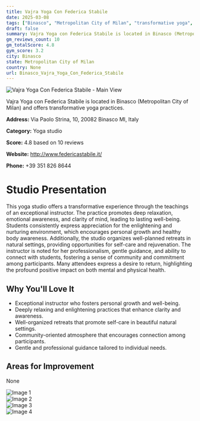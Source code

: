 ```yaml
---
title: Vajra Yoga Con Federica Stabile
date: 2025-03-08
tags: ["Binasco", "Metropolitan City of Milan", "transformative yoga", "relaxation techniques", "nurturing atmosphere", "community-oriented", "Binasco"]  
draft: false
summary: Vajra Yoga con Federica Stabile is located in Binasco (Metropolitan City of Milan) and offers transformative yoga practices.
gm_reviews_count: 10
gm_totalScore: 4.8
gym_score: 3.2
city: Binasco
state: Metropolitan City of Milan
country: None
url: Binasco_Vajra_Yoga_Con_Federica_Stabile
---
```


<div className="aspect-[16/9] relative my-8">
  <img 
    src="https://lh5.googleusercontent.com/p/AF1QipPq6HFtQ1Vlz1KE2n-7CBlgo9fTN6zQKpnEOmg=w1920-h1080-k-no"
    alt="Vajra Yoga Con Federica Stabile - Main View"
    className="object-cover absolute inset-0 w-full h-full rounded-lg"
  />
</div>

Vajra Yoga con Federica Stabile is located in Binasco (Metropolitan City of Milan) and offers transformative yoga practices.

**Address:** Via Paolo Strina, 10, 20082 Binasco MI, Italy

**Category:** Yoga studio

**Score:** 4.8 based on 10 reviews

**Website:** http://www.federicastabile.it/

**Phone:** +39 351 826 8644

# Studio Presentation

This yoga studio offers a transformative experience through the teachings of an exceptional instructor. The practice promotes deep relaxation, emotional awareness, and clarity of mind, leading to lasting well-being. Students consistently express appreciation for the enlightening and nurturing environment, which encourages personal growth and healthy body awareness. Additionally, the studio organizes well-planned retreats in natural settings, providing opportunities for self-care and rejuvenation. The instructor is noted for her professionalism, gentle guidance, and ability to connect with students, fostering a sense of community and commitment among participants. Many attendees express a desire to return, highlighting the profound positive impact on both mental and physical health.

## Why You'll Love It

- Exceptional instructor who fosters personal growth and well-being.
- Deeply relaxing and enlightening practices that enhance clarity and awareness.
- Well-organized retreats that promote self-care in beautiful natural settings.
- Community-oriented atmosphere that encourages connection among participants.
- Gentle and professional guidance tailored to individual needs.

## Areas for Improvement

None

<div className="grid grid-cols-1 xl:grid-cols-2 gap-4 my-8">
<div className="aspect-[4/3] relative"><img src="https://lh5.googleusercontent.com/p/AF1QipM4ACoaUsV4WLejDevNDTpqPALNkdJOKJZZURY=w1920-h1080-k-no" alt="Image 1" className="object-cover absolute inset-0 w-full h-full rounded-lg" /></div>
<div className="aspect-[4/3] relative"><img src="https://lh5.googleusercontent.com/p/AF1QipPc0ssSOZ1cUmEF76WLiaeiZxfAUN__iKbBFJE=w1920-h1080-k-no" alt="Image 2" className="object-cover absolute inset-0 w-full h-full rounded-lg" /></div>
<div className="aspect-[4/3] relative"><img src="https://lh5.googleusercontent.com/p/AF1QipMCBd105aQVitE_0VVTpHsF_LTBQeHIT8aZHgA=w1920-h1080-k-no" alt="Image 3" className="object-cover absolute inset-0 w-full h-full rounded-lg" /></div>
<div className="aspect-[4/3] relative"><img src="https://lh5.googleusercontent.com/p/AF1QipMiJnQnIQGpnuDRA2K8Ok-hsD5jdy13Vzn6PTc=w1920-h1080-k-no" alt="Image 4" className="object-cover absolute inset-0 w-full h-full rounded-lg" /></div>
</div>